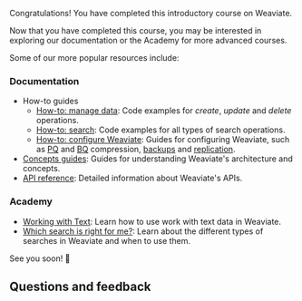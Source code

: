 Congratulations! You have completed this introductory course on Weaviate.

Now that you have completed this course, you may be interested in exploring our documentation or the Academy for more advanced courses.

Some of our more popular resources include:

### Documentation

- How-to guides
    - [How-to: manage data](/docs/weaviate/manage-data/index.md): Code examples for *create*, *update* and *delete* operations.
    - [How-to: search](/docs/weaviate/search/index.md): Code examples for all types of search operations.
    - [How-to: configure Weaviate](/docs/weaviate/configuration/index.md): Guides for configuring Weaviate, such as [PQ](/docs/weaviate/configuration/compression/pq-compression.md) and [BQ](/docs/weaviate/configuration/compression/bq-compression.md) compression, [backups](/docs/weaviate/configuration/backups.md) and [replication](/docs/weaviate/configuration/replication.md).
- [Concepts guides](/docs/weaviate/concepts/index.md): Guides for understanding Weaviate's architecture and concepts.
- [API reference](/docs/weaviate/api/index.md): Detailed information about Weaviate's APIs.

### Academy

- [Working with Text](/docs/academy/js/starter_text_data): Learn how to use work with text data in Weaviate.
- [Which search is right for me?](/docs/academy/js/standalone/which-search): Learn about the different types of searches in Weaviate and when to use them.



<CTASocials />

See you soon! 👋

## Questions and feedback


<DocsFeedback/>
